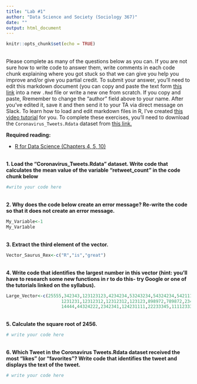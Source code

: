 ```yaml
---
title: "Lab #1"
author: "Data Science and Society (Sociology 367)"
date: ""
output: html_document
---
```


```r
knitr::opts_chunk$set(echo = TRUE)
```
<br>
Please complete as many of the questions below as you can. If you are not sure how to write code to answer them, write comments in each code chunk explaining where you got stuck so that we can give you help you improve and/or give you partial credit. To submit your answer, you'll need to edit this markdown document (you can copy and paste the text form [this link](/assignments/Lab_1.Rmd) into a new `.Rmd` file or write a new one from scratch. If you copy and paste, Rremember to change the "author" field above to your name. After you've edited it, save it and then send it to your TA via direct message on Slack. To learn how to load and edit markdown files in R, I've created [this video tutorial](https://youtu.be/DkqFH0C_CPQ) for you. To complete these exercises, you'll need to download the `Coronavirus_Tweets.Rdata` dataset from [this link.](/datasets/Coronavirus_Tweets.Rdata)

**Required reading:** 

* [R for Data Science (Chapters 4, 5, 10)](https://r4ds.had.co.nz/workflow-basics.html)


<br>
**1. Load the "Coronavirus_Tweets.Rdata" dataset. Write code that calculates the mean value of the variable "retweet_count" in the code chunk below**

```r
#write your code here
```
<br>
**2. Why does the code below create an error message? Re-write the code so that it does not create an error message.**

```r
My_Variable<-1
My_Var1able
```
<br>
**3. Extract the third element of the vector.**

```r
Vector_Saurus_Rex<-c("R","is","great")
```
<br>
**4. Write code that identifies the largest number in this vector (hint: you'll have to research some new functions in r to do this- try Google or one of the tutorials linked on the syllabus).**

```r
Large_Vector<-c(25555,342343,123123123,4234234,53243234,54324234,5421111,12312312,111231,
                     1231231,12312312,12312312,123123,898972,789872,2343,23423423,2343221,23423,
                     14444,44324222,2342341,124231111,22233345,1111233333,1231231,1231231)
```
<br>
**5. Calculate the square root of 2456.**
```r
# write your code here
```
<br>
**6. Which Tweet in the Coronavirus Tweets.Rdata dataset received the most "likes" (or "favorites"? Write code that identifies the tweet and displays the text of the tweet.**
```r
# write your code here
```
<br>
<br>
<br>
